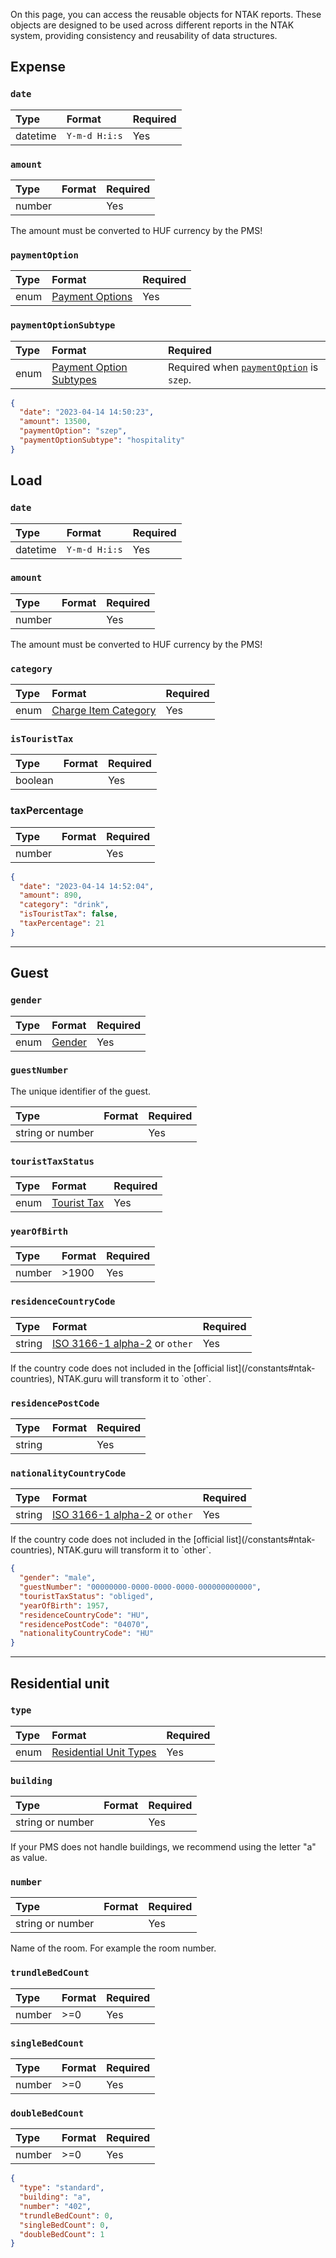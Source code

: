 
On this page, you can access the reusable objects for NTAK reports.
These objects are designed to be used across different reports in the NTAK system, providing consistency and reusability of data structures.

## Expense

### `date`

| Type     | Format        | Required |
|:---------|:--------------|:---------|
| datetime | `Y-m-d H:i:s` | Yes      |

### `amount`

| Type   | Format | Required |
|:-------|:-------|:---------|
| number |        | Yes      |

<Callout type="warning">
  The amount must be converted to HUF currency by the PMS!
</Callout>

### `paymentOption`

| Type | Format                                        | Required |
|:-----|:----------------------------------------------|:---------|
| enum | [Payment Options](/constants#payment-options) | Yes      |

### `paymentOptionSubtype`

| Type | Format                                                        | Required                                                                                                                 |
|:-----|:--------------------------------------------------------------|:-------------------------------------------------------------------------------------------------------------------------|
| enum | [Payment Option Subtypes](/constants#payment-option-subtypes) | <span className="text-red-500">Required</span> when [`paymentOption`](/terminology/constants#payment-options) is `szep`. |


```json
{
  "date": "2023-04-14 14:50:23",
  "amount": 13500,
  "paymentOption": "szep",
  "paymentOptionSubtype": "hospitality"
}
```

## Load

### `date`

| Type     | Format        | Required |
|:---------|:--------------|:---------|
| datetime | `Y-m-d H:i:s` | Yes      |

### `amount`

| Type   | Format | Required |
|:-------|:-------|:---------|
| number |        | Yes      |

<Callout type="warning">
  The amount must be converted to HUF currency by the PMS!
</Callout>

### `category`

| Type | Format                                                  | Required |
|:-----|:--------------------------------------------------------|:---------|
| enum | [Charge Item Category](/constants#charge-item-category) | Yes      |

### `isTouristTax`

| Type    | Format | Required |
|:--------|:-------|:---------|
| boolean |        | Yes      |

### taxPercentage

| Type   | Format | Required |
|:-------|:-------|:---------|
| number |        | Yes      |

```json
{
  "date": "2023-04-14 14:52:04",
  "amount": 890,
  "category": "drink",
  "isTouristTax": false,
  "taxPercentage": 21
}
```

---

## Guest

### `gender`

| Type | Format                      | Required |
|:-----|:----------------------------|:---------|
| enum | [Gender](/constants#gender) | Yes      |

### `guestNumber`

The unique identifier of the guest.

| Type             | Format | Required |
|:-----------------|:-------|:---------|
| string or number |        | Yes      |

### `touristTaxStatus`

| Type | Format                                | Required |
|:-----|:--------------------------------------|:---------|
| enum | [Tourist Tax](/constants#tourist-tax) | Yes      |

### `yearOfBirth`

| Type   | Format | Required |
|:-------|:-------|:---------|
| number | \>1900 | Yes      |

### `residenceCountryCode`

| Type   | Format                                                                            | Required |
|:-------|:----------------------------------------------------------------------------------|:---------|
| string | [ISO 3166-1 alpha-2](https://en.wikipedia.org/wiki/ISO_3166-1_alpha-2) or `other` | Yes      |

<Callout type="info">
  If the country code does not included in the [official list](/constants#ntak-countries), NTAK.guru will transform it to `other`.
</Callout>

### `residencePostCode`

| Type   | Format | Required |
|:-------|:-------|:---------|
| string |        | Yes      |

### `nationalityCountryCode`

| Type   | Format                                                                            | Required |
|:-------|:----------------------------------------------------------------------------------|:---------|
| string | [ISO 3166-1 alpha-2](https://en.wikipedia.org/wiki/ISO_3166-1_alpha-2) or `other` | Yes      |

<Callout type="info">
  If the country code does not included in the [official list](/constants#ntak-countries), NTAK.guru will transform it to `other`.
</Callout>

```json
{
  "gender": "male",
  "guestNumber": "00000000-0000-0000-0000-000000000000",
  "touristTaxStatus": "obliged",
  "yearOfBirth": 1957,
  "residenceCountryCode": "HU",
  "residencePostCode": "04070",
  "nationalityCountryCode": "HU"
}
```

---

## Residential unit

### `type`

| Type | Format                                                      | Required |
|:-----|:------------------------------------------------------------|:---------|
| enum | [Residential Unit Types](/constants#residential-unit-types) | Yes      |

### `building`

| Type             | Format | Required |
|:-----------------|:-------|:---------|
| string or number |        | Yes      |

<Callout type="info">
  If your PMS does not handle buildings, we recommend using the letter "a" as value.
</Callout>

### `number`

| Type             | Format | Required |
|:-----------------|:-------|:---------|
| string or number |        | Yes      |

Name of the room. For example the room number.

### `trundleBedCount`

| Type   | Format | Required |
|:-------|:-------|:---------|
| number | \>=0   | Yes      |

### `singleBedCount`

| Type   | Format | Required |
|:-------|:-------|:---------|
| number | \>=0   | Yes      |

### `doubleBedCount`

| Type   | Format | Required |
|:-------|:-------|:---------|
| number | \>=0   | Yes      |

```json
{
  "type": "standard",
  "building": "a",
  "number": "402",
  "trundleBedCount": 0,
  "singleBedCount": 0,
  "doubleBedCount": 1
}
```
